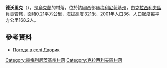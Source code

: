 {{coord|49|44|44|N|26|41|2|E|scale:100000|display=title}}

'''德沃里克'''（{{lang-uk|Дворик}}），是[[烏克蘭|烏克蘭]]的村落，位於該國西部[[赫梅利尼茨基州|赫梅利尼茨基州]]，由[[克拉西利夫區|克拉西利夫區]]負責管轄，面積0.21平方公里，海拔高度321米，2001年人口36，人口密度每平方公里168.2人。

==參考資料==
* [http://weather.in.ua/ua/hmel'nickaja/6431 Погода в селі Дворик] {{Wayback|url=http://weather.in.ua/ua/hmel'nickaja/6431 |date=20111220153542 }}

{{DEFAULTSORT:Дворик}}
[[Category:赫梅利尼茨基州村落|Category:赫梅利尼茨基州村落]]
[[Category:克拉西利夫區村落|Category:克拉西利夫區村落]]


{{Khmelnytskyi-geo-stub}}